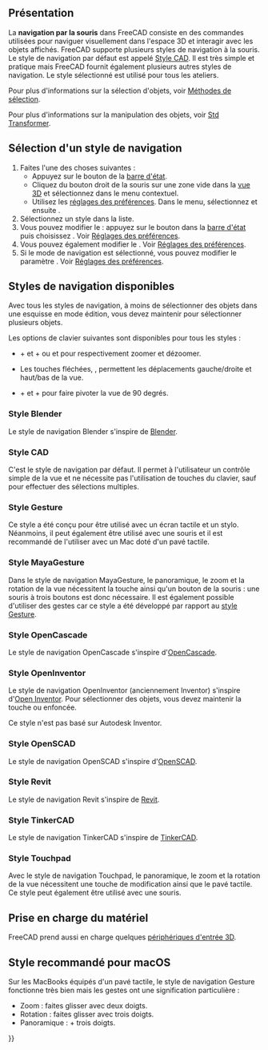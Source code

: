 <languages/>

{{Docnav/fr
|[[Getting_started/fr|Premiers pas]]
|[[Selection_methods/fr|Méthodes de sélection]]
}}

{{TOCright}}

<span id="Overview"></span>
== Présentation ==

La '''navigation par la souris''' dans FreeCAD consiste en des commandes utilisées pour naviguer visuellement dans l'espace 3D et interagir avec les objets affichés. FreeCAD supporte plusieurs styles de navigation à la souris. Le style de navigation par défaut est appelé [[#Style_CAD|Style CAD]]. Il est très simple et pratique mais FreeCAD fournit également plusieurs autres styles de navigation. Le style sélectionné est utilisé pour tous les ateliers.

Pour plus d'informations sur la sélection d'objets, voir [[Selection_methods/fr|Méthodes de sélection]].

Pour plus d'informations sur la manipulation des objets, voir [[Std_TransformManip/fr|Std Transformer]].

<span id="Selecting_a_navigation_style"></span>
== Sélection d'un style de navigation ==

# Faites l'une des choses suivantes :
#* Appuyez sur le bouton {{Button|[[File:NavigationCAD_dark.svg|16px]]}} de la [[Status_bar/fr|barre d'état]].
#* Cliquez du bouton droit de la souris sur une zone vide dans la [[3D_view/fr|vue 3D]] et sélectionnez {{MenuCommand|Styles de navigation}} dans le menu contextuel.
#* Utilisez les [[Preferences_Editor/fr#Navigation|réglages des préférences]]. Dans le menu, sélectionnez {{MenuCommand|Édition → Préférences}} et ensuite {{MenuCommand|Affichage → Navigation → Navigation 3D}}.
# Sélectionnez un style dans la liste.
# Vous pouvez modifier le {{MenuCommand|style d'orbite}} : appuyez sur le bouton {{Button|[[File:NavigationCAD_dark.svg|16px]]}} dans la [[Status_bar/fr|barre d'état]] puis choisissez {{MenuCommand|Paramètres → Style d'orbite}}. Voir [[Preferences_Editor/fr#Navigation|Réglages des préférences]].
# Vous pouvez également modifier le {{MenuCommand|mode de rotation}}. Voir [[Preferences_Editor/fr#Navigation|Réglages des préférences]].
# Si le mode de navigation {{MenuCommand|CAD}} est sélectionné, vous pouvez modifier le paramètre {{MenuCommand|Permettre l'animation}}. Voir [[Preferences_Editor/fr#Navigation|Réglages des préférences]].

<span id="Available_navigation_styles"></span>
== Styles de navigation disponibles ==

Avec tous les styles de navigation, à moins de sélectionner des objets dans une esquisse en mode édition, vous devez maintenir {{KEY|Ctrl}} pour sélectionner plusieurs objets.

Les options de clavier suivantes sont disponibles pour tous les styles :

* {{KEY|Ctrl}} + {{ASCII|43}} et {{KEY|Ctrl}} + {{ASCII|22}} ou {{KEY|PgUp}} et {{KEY|PgDn}} pour respectivement zoomer et dézoomer.
* Les touches fléchées, {{ASCII|17}}{{ASCII|16}}{{ASCII|30}}{{ASCII|31}}, permettent les déplacements gauche/droite et haut/bas de la vue.
* {{KEY|Shift}} + {{ASCII|17}} et {{KEY|Maj}} + {{ASCII|16}} pour faire pivoter la vue de 90 degrés.

<span id="Blender_navigation"></span>
=== Style Blender ===

Le style de navigation Blender s'inspire de [https://www.blender.org Blender].

{{Blender Navigation
|Select_name=Sélection
|Zoom_name=Zoom
|Rotate_view_name=Rotation de la vue
|Pan_name=Panorama

|Shift={{KEY|Maj}}

|Select_text=Cliquez avec le bouton gauche de la souris sur l'objet que vous souhaitez sélectionner.

|Zoom_text=Utilisez la molette de la souris pour zoomer et dézoomer.

|Rotate_view_text=Maintenez enfoncé le bouton central de la souris, puis déplacez le pointeur.

|Pan_text=Maintenez enfoncé {{KEY|Maj}} et le bouton central de la souris, puis déplacez le pointeur.

Vous pouvez également maintenir enfoncé les boutons gauche et droit de la souris, et déplacer le pointeur.
}}

<span id="CAD_navigation"></span>
===Style CAD===

C'est le style de navigation par défaut. Il permet à l'utilisateur un contrôle simple de la vue et ne nécessite pas l'utilisation de touches du clavier, sauf pour effectuer des sélections multiples.

{{CAD Navigation
|Select_name=Sélection
|Zoom_name=Zoom
|Rotate_view_name=Rotation<br>1ère méthode
|Rotate_view_alt_name=Rotation<br>Méthode alternative
|Pan_name=Panorama

|Ctrl={{KEY|Ctrl}}
|Shift={{KEY|Maj}}

|Select_text=Cliquez avec le bouton gauche de la souris sur l'objet que vous souhaitez sélectionner.

|Zoom_text=Utilisez la molette de la souris pour zoomer et dézoomer.

Cliquez sur le bouton central de la souris recentre la vue sur l'emplacement du curseur.

|Rotate_view_text=Maintenez enfoncé le bouton central de la souris, puis appuyez et maintenez le bouton gauche de la souris, puis déplacez le pointeur.

Si les boutons sont relâchés avant que vous n'arrêtiez le mouvement de la souris, la vue continue de tourner, si cette option est activée.

Un double clic avec le bouton central de la souris définit un nouveau centre de rotation.

|Rotate_view_alt_text=Maintenez enfoncé le bouton central de la souris enfoncé, appuyez ensuite sur le bouton droit de la souris, puis déplacez le pointeur.

Avec cette méthode, le bouton central de la souris peut être relâché si vous maintenez le bouton droit de la souris enfoncé.

Les utilisateurs qui utilisent la souris avec leur main droite peuvent trouver cette méthode plus facile que la première.

|Pan_text=Maintenez enfoncé le bouton central de la souris, puis déplacez le pointeur.

|Zoom_mode_text=Mode zoom : maintenez enfoncés {{KEY|Ctrl}} et {{KEY|Maj}}, appuyez une fois sur le bouton droit de la souris, puis déplacez le pointeur.

|Rotate_view_mode_text=Mode rotation: maintenez enfoncé {{KEY|Maj}}, appuyez une fois sur le bouton droit de la souris, puis déplacez le pointeur.

|Pan_mode_text=Mode panoramique : maintenez enfoncé {{KEY|Ctrl}}, appuyez une fois sur le bouton droit de la souris, puis déplacez le pointeur.
}}

<span id="Gesture_navigation"></span>
=== Style Gesture ===

Ce style a été conçu pour être utilisé avec un écran tactile et un stylo. Néanmoins, il peut également être utilisé avec une souris et il est recommandé de l'utiliser avec un Mac doté d'un pavé tactile.

{{Gesture Navigation
|Select_name=Sélection
|Zoom_name=Zoom
|Rotate_view_name=Rotation de la vue
|Pan_name=Panorama
|Tilt_view_name=Basculement de la vue

|Select_text=Cliquez avec le bouton gauche de la souris sur l'objet que vous souhaitez sélectionner.

|Zoom_text=Utilisez la molette de la souris pour zoomer et dézoomer.

|Rotate_view_text=Maintenez enfoncé le bouton gauche de la souris, puis déplacez le pointeur.
Dans [[Sketcher_Workbench/fr|Sketcher]] et les autres modes d'édition, ce comportement est désactivé. Maintenez enfoncé {{KEY|Alt}} en appuyant sur le bouton de la souris pour passer en mode rotation.

Pour définir le point de focalisation de la caméra pour la rotation, cliquez sur un point avec le bouton central de la souris. Vous pouvez également pointer le curseur sur un point et appuyer sur {{KEY|H}} au clavier.

|Pan_text=Maintenez enfoncé le bouton droit de la souris, puis déplacez le pointeur.

|Tilt_view_text=Maintenez enfoncés les boutons gauche et droit de la souris, puis déplacez le pointeur latéralement.

|Select_gesture_text=Tapotez pour sélectionner.

|Zoom_gesture_text=Faites glisser deux doigts (pincement) pour les rapprocher ou les éloigner.

|Rotate_view_gesture_text=Glissez avec un doigt pour faire pivoter.

Maintenez enfoncé {{KEY|Alt}} si vous êtes dans [[Sketcher_Workbench/fr|Sketcher]].

|Pan_gesture_text=Faites glisser avec deux doigts.

Vous pouvez également tapoter et maintenir, puis glisser. Cela simule le panoramique avec le bouton droit de la souris.

|Tilt_view_gesture_text=Faites pivoter la ligne imaginaire formée par deux points de contact.

Cette méthode est désactivée par défaut. Pour l'activer, allez dans {{MenuCommand|Édition → Préférences → Affichage → Navigation}} puis décochez la case "Désactiver l’inclinaison par geste de l’écran tactile".
}}

<span id="Maya-Gesture_navigation"></span>
=== Style MayaGesture ===

Dans le style de navigation MayaGesture, le panoramique, le zoom et la rotation de la vue nécessitent la touche {{KEY|Alt}} ainsi qu'un bouton de la souris : une souris à trois boutons est donc nécessaire. Il est également possible d'utiliser des gestes car ce style a été développé par rapport au [[#Style_Gesture|style Gesture]].

{{MayaGesture Navigation
|Select_name=Sélection
|Zoom_name=Zoom
|Rotate_view_name=Rotation de la vue
|Pan_name=Panorama
|Tilt_view_name=Basculement de la vue

|Alt={{KEY|Alt}}

|Select_text=Cliquez avec le bouton gauche de la souris sur l'objet que vous souhaitez sélectionner.

|Zoom_text=Utilisez la molette de la souris pour zoomer et dézoomer.

Vous pouvez également maintenir enfoncé {{KEY|Alt}} et le bouton droit de la souris, puis déplacer le pointeur.

|Rotate_view_text=Maintenez enfoncé {{KEY|Alt}} et le bouton gauche de la souris, puis déplacez le pointeur.

|Pan_text=Maintenez enfoncé {{KEY|Alt}} et le bouton central de la souris, puis déplacez le pointeur.

|Tilt_view_text=Maintenez enfoncé {{KEY|Alt}} et les deux boutons gauche et droit de la souris, puis déplacez le pointeur latéralement.
}}

<span id="OpenCascade_navigation"></span>
=== Style OpenCascade ===

Le style de navigation OpenCascade s'inspire d'[https://www.opencascade.com/ OpenCascade].

{{OpenCascade Navigation
|Select_name=Sélection
|Zoom_name=Zoom
|Rotate_view_name=Rotation de la vue
|Pan_name=Panorama

|Ctrl={{KEY|Ctrl}}

|Select_text=Cliquez avec le bouton gauche de la souris sur l'objet que vous souhaitez sélectionner.

|Zoom_text=Utilisez la molette de la souris pour zoomer et dézoomer.

Vous pouvez également maintenir enfoncé {{KEY|Ctrl}} et le bouton gauche de la souris, puis déplacer le pointeur.

|Rotate_view_text=Maintenez enfoncé le bouton central de la souris, appuyez ensuite sur le bouton droit de la souris, puis déplacez le pointeur.

Vous pouvez également maintenir enfoncé {{KEY|Ctrl}} et le bouton droit de la souris, puis déplacer le pointeur.

|Pan_text=Maintenez enfoncé le bouton central de la souris, puis déplacez le pointeur. Il est possible de maintenir {{KEY|Ctrl}}.
}}

<span id="OpenInventor_navigation"></span>
=== Style OpenInventor ===

Le style de navigation OpenInventor (anciennement Inventor) s'inspire d'[https://fr.wikipedia.org/wiki/Inventor_(bibliothèque_logicielle) Open Inventor]. Pour sélectionner des objets, vous devez maintenir la touche {{KEY|Maj}} ou {{KEY|Ctrl}} enfoncée.

Ce style n'est pas basé sur Autodesk Inventor.

{{OpenInventor Navigation
|Select_name=Sélection
|Zoom_name=Zoom
|Rotate_view_name=Rotation de la vue
|Pan_name=Panorama

|Shift={{KEY|Maj}}

|Select_text=Maintenez enfoncé {{KEY|Maj}}, puis appuyez sur le bouton gauche de la souris sur un objet que vous souhaitez sélectionner.

Maintenez enfoncé {{KEY|Ctrl}} à la place pour sélectionner plusieurs objets.

|Zoom_text=Utilisez la molette de la souris pour zoomer et dézoomer.

Vous pouvez également maintenir enfoncé le bouton central de la souris, puis maintenir le bouton gauche de la souris enfoncé et déplacer le pointeur.

|Rotate_view_text=Maintenez enfoncé le bouton gauche de la souris, puis déplacez le pointeur.

|Pan_text=Maintenez enfoncé le bouton central de la souris, puis déplacez le pointeur.
}}

<span id="OpenSCAD_navigation"></span>
===Style OpenSCAD===

Le style de navigation OpenSCAD s'inspire d'[https://openscad.org/ OpenSCAD].

{{OpenSCAD_Navigation
|Select_name=Sélection
|Zoom_name=Zoom
|Rotate_view_name=Rotation de la vue
|Pan_name=Panorama

|Shift={{KEY|Maj}}

|Select_text=Cliquez avec le bouton gauche de la souris sur l'objet que vous souhaitez sélectionner.

{{VersionMinus/fr|0.21}} Maintenez enfoncés {{KEY|Ctrl}} et {{KEY|Maj}} lorsque vous appuyez sur le bouton de la souris pour faire glisser un objet dans une esquisse en mode édition.

|Zoom_text=Utilisez la molette de la souris pour zoomer et dézoomer.

Vous pouvez également maintenir enfoncé le bouton central de la souris, puis déplacez le pointeur.

Ou maintenir enfoncé {{KEY|Maj}} et le bouton droit de la souris, puis déplacez le pointeur.

|Rotate_view_text=Maintenez enfoncé le bouton gauche de la souris, puis déplacez le pointeur.

Sinon, lorsqu'une esquisse est en mode édition, maintenez enfoncé le bouton central de la souris, puis appuyez sur le bouton droit de la souris et maintenez-le enfoncé, puis déplacez le pointeur.

|Pan_text=Maintenez enfoncé le bouton droit de la souris, puis déplacez le pointeur.
}}

<span id="Revit_navigation"></span>
=== Style Revit ===

Le style de navigation Revit s'inspire de [https://fr.wikipedia.org/wiki/Revit Revit].

{{Revit Navigation
|Select_name=Sélection
|Zoom_name=Zoom
|Rotate_view_name=Rotation de la vue
|Pan_name=Panorama

|Shift={{KEY|Maj}}

|Select_text=Cliquez avec le bouton gauche de la souris sur l'objet que vous souhaitez sélectionner.

|Zoom_text=Utilisez la molette de la souris pour zoomer et dézoomer.

|Rotate_view_text=Maintenez enfoncé {{KEY|Maj}} et le bouton central de la souris, puis déplacez le pointeur.

Vous pouvez également maintenir enfoncé le bouton central de la souris, puis maintenir enfoncé le bouton droit de la souris et déplacer le pointeur.

|Pan_text=Maintenez enfoncé le bouton central de la souris, puis déplacez le pointeur.

Vous pouvez également maintenir enfoncé les boutons gauche et droit de la souris, et déplacer le pointeur.
}}

<span id="TinkerCAD_navigation"></span>
===Style TinkerCAD===

Le style de navigation TinkerCAD s'inspire de [https://fr.wikipedia.org/wiki/Tinkercad TinkerCAD].

{{TinkerCAD Navigation
|Select_name=Sélection
|Zoom_name=Zoom
|Rotate_view_name=Rotation de la vue
|Pan_name=Panorama

|Select_text=Cliquez avec le bouton gauche de la souris sur l'objet que vous souhaitez sélectionner.

|Zoom_text=Utilisez la molette de la souris pour zoomer et dézoomer.

|Rotate_view_text=Maintenez enfoncé le bouton droit de la souris, puis déplacez le pointeur.

|Pan_text=Maintenez enfoncé le bouton central de la souris, puis déplacez le pointeur.
}}

<span id="Touchpad_navigation"></span>
=== Style Touchpad ===

Avec le style de navigation Touchpad, le panoramique, le zoom et la rotation de la vue nécessitent une touche de modification ainsi que le pavé tactile. Ce style peut également être utilisé avec une souris.

{{Touchpad Navigation
|Select_name=Sélection
|Zoom_name=Zoom
|Rotate_view_name=Rotation de la vue
|Pan_name=Panorama

|Ctrl={{KEY|Ctrl}}
|Shift={{KEY|Maj}}
|Alt={{KEY|Alt}}

|Select_text=Cliquez avec le bouton gauche de la souris sur l'objet que vous souhaitez sélectionner.

|Zoom_text=Maintenez enfoncés {{KEY|Ctrl}} et {{KEY|Maj}}, puis déplacez le pointeur.

|Rotate_view_text=Maintenez enfoncé {{KEY|Alt}}, puis déplacez le pointeur.

Vous pouvez également maintenir enfoncé {{KEY|Maj}} et le bouton gauche de la souris, puis déplacer le pointeur.

|Pan_text=Maintenez enfoncé {{KEY|Maj}}, puis déplacez le pointeur.
}}

<span id="Hardware_support"></span>
== Prise en charge du matériel==

FreeCAD prend aussi en charge quelques [[3D_input_devices/fr|périphériques d'entrée 3D]].

<span id="Recommended_navigation_for_macOS"></span>
== Style recommandé pour macOS ==

Sur les MacBooks équipés d'un pavé tactile, le style de navigation Gesture fonctionne très bien mais les gestes ont une signification particulière :
* Zoom : faites glisser avec deux doigts.
* Rotation : faites glisser avec trois doigts.
* Panoramique : {{KEY|Ctrl}} + trois doigts.


{{Docnav/fr
|[[Getting_started/fr|Premiers pas]]
|[[Selection_methods/fr|Méthodes de sélection]]
}}

{{Userdocnavi{{#translation:}}}}